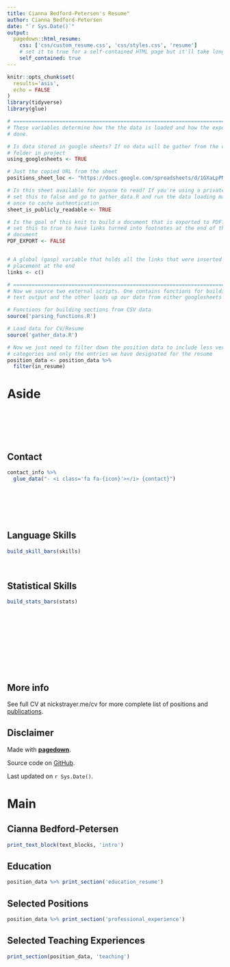 ```yaml
---
title: Cianna Bedford-Petersen's Resume"
author: Cianna Bedford-Petersen
date: "`r Sys.Date()`"
output:
  pagedown::html_resume:
    css: ['css/custom_resume.css', 'css/styles.css', 'resume']
    # set it to true for a self-contained HTML page but it'll take longer to render
    self_contained: true
---
```



```r
knitr::opts_chunk$set(
  results='asis', 
  echo = FALSE
)
library(tidyverse)
library(glue)

# ======================================================================
# These variables determine how the the data is loaded and how the exports are
# done.

# Is data stored in google sheets? If no data will be gather from the csvs/
# folder in project
using_googlesheets <- TRUE

# Just the copied URL from the sheet
positions_sheet_loc <- "https://docs.google.com/spreadsheets/d/1GXaLpPM1zBxquPTobZ2L2lGBZDxOOOvb5W16w01OlZE/edit#gid=1406459246"

# Is this sheet available for anyone to read? If you're using a private sheet
# set this to false and go to gather_data.R and run the data loading manually
# once to cache authentication
sheet_is_publicly_readable <- TRUE

# Is the goal of this knit to build a document that is exported to PDF? If so
# set this to true to have links turned into footnotes at the end of the
# document
PDF_EXPORT <- FALSE


# A global (gasp) variable that holds all the links that were inserted for
# placement at the end
links <- c()

# ======================================================================
# Now we source two external scripts. One contains functions for building the
# text output and the other loads up our data from either googlesheets or csvs

# Functions for building sections from CSV data
source('parsing_functions.R') 

# Load data for CV/Resume
source('gather_data.R')

# Now we just need to filter down the position data to include less verbose
# categories and only the entries we have designated for the resume
position_data <- position_data %>% 
  filter(in_resume)

```



Aside
================================================================================

<br>
<br>
<br>
<br>



Contact {#contact}
--------------------------------------------------------------------------------

```r
contact_info %>% 
  glue_data("- <i class='fa fa-{icon}'></i> {contact}")
```

<br>
<br>
<br>
<br>

Language Skills {#skills}
--------------------------------------------------------------------------------

```r
build_skill_bars(skills)
```

<br>


Statistical Skills {#stats}
--------------------------------------------------------------------------------

```r
build_stats_bars(stats)
```

<br>
<br>
<br>
<br>
<br>
<br>
<br>
<br>


More info {#more-info}
--------------------------------------------------------------------------------

See full CV at nickstrayer.me/cv for more complete list of positions and [publications](https://scholar.google.com/citations?user=74mOaFcAAAAJ&hl=en).


Disclaimer {#disclaimer}
--------------------------------------------------------------------------------

Made with [**pagedown**](https://github.com/rstudio/pagedown). 

Source code on [GitHub](https://github.com/ciannabp/resume).

Last updated on `r Sys.Date()`.



Main
================================================================================

Cianna Bedford-Petersen {#title}
--------------------------------------------------------------------------------

```r
print_text_block(text_blocks, 'intro')
```

Education {data-icon=graduation-cap data-concise=true}
--------------------------------------------------------------------------------

```r
position_data %>% print_section('education_resume')
```



Selected Positions {data-icon=laptop}
--------------------------------------------------------------------------------

```r
position_data %>% print_section('professional_experience')
```


Selected Teaching Experiences {data-icon=chalkboard-teacher}
--------------------------------------------------------------------------------

```r
print_section(position_data, 'teaching')
```


